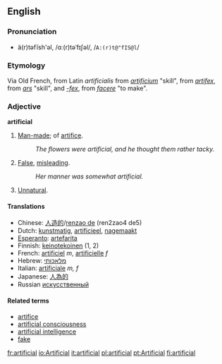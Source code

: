 ==English==

===Pronunciation===
*ä(r)təfĭsh'əl, /ɑː(r)təˈfɪʃəl/, /<tt>A:(r)t@"fIS@l</tt>/

===Etymology===
Via Old French, from Latin ''artificialis'' from ''[[artificium]]'' "skill", from ''[[artifex]]'', from ''[[ars]]'' "skill", and ''[[-fex]]'', from ''[[facere]]'' "to make".

===Adjective===
'''artificial'''

#[[Man-made]]; of [[artifice]].
#:''The flowers were artificial, and he thought them rather tacky.''
#[[False]], [[misleading]].
#:''Her manner was somewhat artificial.''
#[[Unnatural]].

====Translations====
*Chinese: [[人造的]]/[[renzao de]] (ren2zao4 de5)
*Dutch: [[kunstmatig]], [[artificieel]], [[nagemaakt]]
*[[Esperanto]]: [[artefarita]]
*Finnish: [[keinotekoinen]] (1, 2)
*French: [[artificiel]] ''m'', [[artificielle]] ''f''
*Hebrew: [[מלאכותי]]
*Italian: [[artificiale]] ''m, f''
*Japanese: [[人為的]]
*Russian [[искусственный]]

====Related terms====
*[[artifice]]
*[[artificial consciousness]]
*[[artificial intelligence]]
*[[fake]]

[[fr:artificial]]
[[io:Artificial]]
[[it:artificial]]
[[pl:artificial]]
[[pt:Artificial]]
[[fi:artificial]]